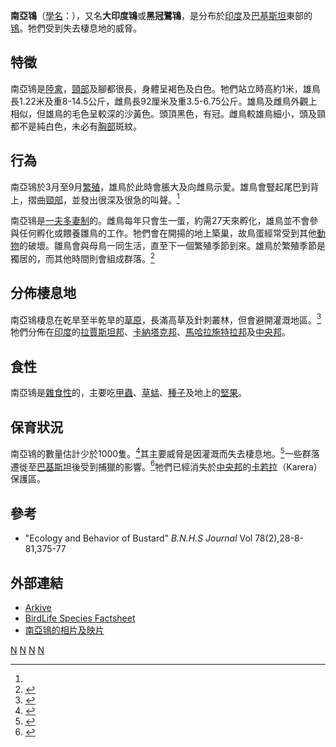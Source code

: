 {{Speciesbox
| taxon = Ardeotis nigriceps
| status = CR
| status_system = IUCN3.1
| status_ref = <ref>{{IUCN|id=22691932 |title=''Ardeotis nigriceps'' |assessors=[[BirdLife_International|BirdLife International]] |assessor-link=BirdLife International |version=2018.2 |year=2018 |accessdate=17 August 2018}} 数据库資料包含說明此物種被編入極危級別的原因</ref>
| image = Great Indian bustard.jpg
| image_caption = 野生南亞鴇成鳥，攝於[[印度|印度]][[喀奇縣|喀奇]]
| binomial_authority = （[[Nicholas_Aylward_Vigors|Vigors]], 1831）
| range_map = Ardeotis_nigriceps_map.png
| range_width = 250px
| range_map_caption = 南亚鸨被观测到的地点。南亚鸨曾经广泛分布，但今日仅主要分布于印度中部和西部
| synonyms = ''{{lang|la|Choriotis nigriceps}}''<br/>''{{lang|la|Eupodotis edwardsi}}''<br/>''{{lang|la|Otis nigriceps}}''
}}

'''南亞鴇'''（[[學名|學名]]：{{lang|la|''Ardeotis nigriceps''}}），又名'''大印度鴇'''或'''黑冠鷺鴇'''，是分布於[[印度|印度]]及[[巴基斯坦|巴基斯坦]]東部的[[鴇|鴇]]。牠們受到失去棲息地的威脅。

==特徵==
南亞鴇是[[陸禽|陸禽]]，[[頸部|頸部]]及腳都很長，身體呈褐色及白色。牠們站立時高約1米，雄鳥長1.22米及重8-14.5公斤，雌鳥長92厘米及重3.5-6.75公斤。雄鳥及雌鳥外觀上相似，但雄鳥的毛色呈較深的沙黃色。頭頂黑色，有冠。雌鳥較雄鳥細小，頭及頸都不是純白色，未必有[[胸部|胸部]]斑紋。

==行為==
南亞鴇於3月至9月[[繁殖|繁殖]]，雄鳥於此時會脹大及向雌鳥示愛。雄鳥會豎起尾巴到背上，摺曲[[頸部|頸部]]，並發出很深及很急的叫聲。<ref name=rasmussen/>

南亞鴇是[[一夫多妻制|一夫多妻制]]的。雌鳥每年只會生一蛋，約需27天來孵化，雄鳥並不會參與任何孵化或餵養雛鳥的工作。牠們會在開揚的地上築巢，故鳥蛋經常受到其他[[動物|動物]]的破壞。雛鳥會與母鳥一同生活，直至下一個繁殖季節到來。雄鳥於繁殖季節是獨居的，而其他時間則會組成群落。<ref>{{Cite journal en|author=Rahmani, A.R.|year=1991|title=Flocking behaviour of a resident population of the great Indian bustard ''Ardeotis nigriceps'' (Vigors)|journal=Revue d'Ecologie (Terre et la Vie)|volume=46|issue=1|pages=53-64}}</ref>

==分佈棲息地==
南亞鴇棲息在乾旱至半乾旱的[[草原|草原]]，長滿高草及針刺叢林，但會避開灌溉地區。<ref name=rasmussen>{{Cite book en|author=Rasmussen, P.C. & J.C. Anderton|year=2005|title=Birds of South Asia: the Ripley guide. 2 vols|publisher=Lynx Edicions|location=Barcelona}}</ref>牠們分佈在[[印度|印度]]的[[拉賈斯坦邦|拉賈斯坦邦]]、[[卡納塔克邦|卡納塔克邦]]、[[馬哈拉施特拉邦|馬哈拉施特拉邦]]及[[中央邦|中央邦]]。

==食性==
南亞鴇是[[雜食性|雜食性]]的，主要吃[[甲蟲|甲蟲]]、[[草蜢|草蜢]]、[[種子|種子]]及地上的[[堅果|堅果]]。

==保育狀況==
南亞鴇的數量估計少於1000隻。<ref>{{Cite web|author=BirdLife International|year=2008|title=Species factsheet: ''Ardeotis nigriceps''|url=http://www.birdlife.org|accessdate=2008-12-16|archive-date=2020-05-06|archive-url=https://web.archive.org/web/20200506062937/http://www.birdlife.org/|dead-url=no}}</ref>其主要威脅是因灌溉而失去棲息地。<ref>{{Cite journal en|author=Rahmani AR & R.G. Soni|year=1997|title=Avifaunal changes in the Indian Thar Desert|journal=Journal of Arid Environments|volume=36|pages=687-703}}</ref>一些群落遷徙至[[巴基斯坦|巴基斯坦]]後受到捕獵的影響。<ref>{{Cite journal en|author=Khan, A.A., Khaliq, I., Choudhry, M.J.I., Farooq, A., Hussain, N.|year=2008|title=Status, threats and conservation of the Great Indian Bustard ''Ardeotis nigriceps'' (Vigors) in Pakistan|journal=Current Science|volume=95|issue=8|pages=1079-1082}}</ref>牠們已經消失於[[中央邦|中央邦]]的[[卡若拉|卡若拉]]（Karera）保護區。

==參考==
{{reflist}}
* "Ecology and Behavior of Bustard" ''B.N.H.S Journal'' Vol 78(2),28-8-81,375-77

==外部連結==
* [https://web.archive.org/web/20060502070753/http://www.arkive.org/species/GES/birds/Ardeotis_nigriceps/ Arkive]
* [http://www.birdlife.org/datazone/species/index.html?action=SpcHTMDetails.asp&sid=2767&m=0 BirdLife Species Factsheet] {{Wayback|url=http://www.birdlife.org/datazone/species/index.html?action=SpcHTMDetails.asp&sid=2767&m=0 |date=20090102223621 }}
* [https://web.archive.org/web/20190202073140/http://wildsaurashtra.com/  南亞鴇的相片及映片]
{{Taxonbar|from=Q864359}}

[[Category:鷺鴇屬|N]]
[[Category:巴基斯坦動物|N]]
[[Category:印度鸟类|N]]
[[Category:1831年描述的鸟类|N]]